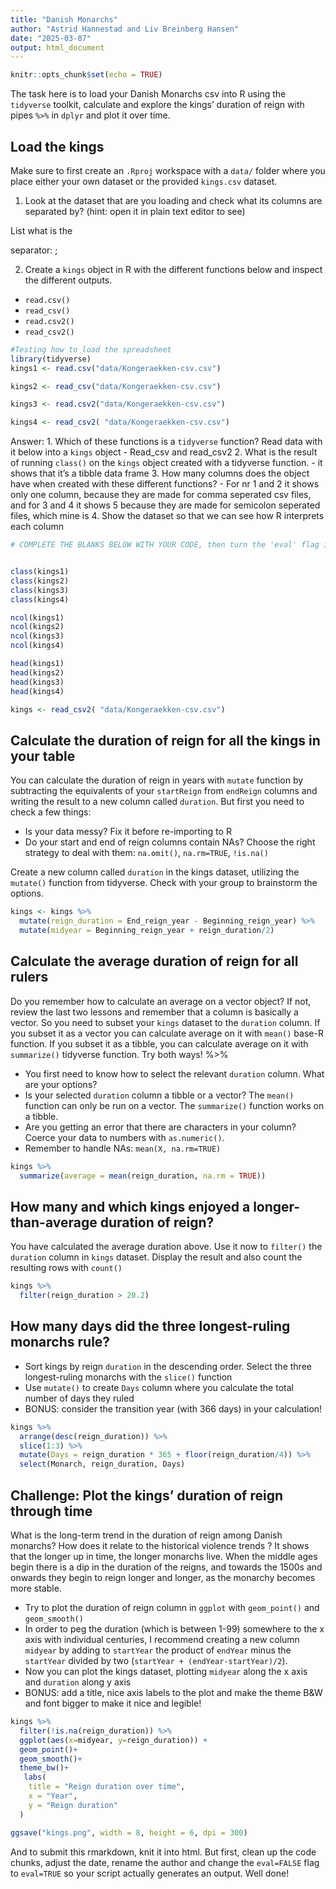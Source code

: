 ---
title: "Danish Monarchs"
author: "Astrid Hannestad and Liv Breinberg Hansen"
date: "2025-03-07"
output: html_document
---

```{r setup, include=FALSE}
knitr::opts_chunk$set(echo = TRUE)
```


The task here is to load your Danish Monarchs csv into R using the `tidyverse` toolkit, calculate and explore the kings' duration of reign with pipes `%>%` in `dplyr` and plot it over time.

## Load the kings

Make sure to first create an  `.Rproj` workspace with a `data/` folder where you place either your own dataset or the provided `kings.csv` dataset. 

1. Look at the dataset that are you loading and check what its columns are separated by? (hint: open it in plain text editor to see)

List what is the

separator: ;

2. Create a `kings` object in R with the different functions below and inspect the different outputs.
-  `read.csv()`
-  `read_csv()`
-  `read.csv2()` 
-  `read_csv2()`
```{r}
#Testing how to load the spreadsheet
library(tidyverse)
kings1 <- read.csv("data/Kongeraekken-csv.csv")

kings2 <- read_csv("data/Kongeraekken-csv.csv")

kings3 <- read.csv2("data/Kongeraekken-csv.csv")

kings4 <- read_csv2( "data/Kongeraekken-csv.csv")

```


Answer: 
1. Which of these functions is a `tidyverse` function? Read data with it below into a `kings` object
- Read_csv and read_csv2
2. What is the result of running `class()` on the `kings` object created with a tidyverse function.
- it shows that it's a tibble data frame
3. How many columns does the object have when created with these different functions?
- For nr 1 and 2 it shows only one column, because they are made for comma seperated csv files, and for 3 and 4 it shows 5 because they are made for semicolon seperated files, which mine is
4. Show the dataset so that we can see how R interprets each column

```{r }
# COMPLETE THE BLANKS BELOW WITH YOUR CODE, then turn the 'eval' flag in this chunk to TRUE.


class(kings1)
class(kings2)
class(kings3)
class(kings4)

ncol(kings1)
ncol(kings2)
ncol(kings3)
ncol(kings4)

head(kings1)
head(kings2)
head(kings3)
head(kings4)

kings <- read_csv2( "data/Kongeraekken-csv.csv")


```


## Calculate the duration of reign for all the kings in your table
You can calculate the duration of reign in years with `mutate` function by subtracting the equivalents of your `startReign` from `endReign` columns and writing the result to a new column called `duration`. But first you need to check a few things:

* Is your data messy? Fix it before re-importing to R
* Do your start and end of reign columns contain NAs? Choose the right strategy to deal with them: `na.omit()`, `na.rm=TRUE`, `!is.na()`


Create a new column called  `duration` in the kings dataset, utilizing the `mutate()` function from tidyverse. Check with your group to brainstorm the options.

```{r}
kings <- kings %>% 
  mutate(reign_duration = End_reign_year - Beginning_reign_year) %>% 
  mutate(midyear = Beginning_reign_year + reign_duration/2)
```

## Calculate the average duration of reign for all rulers
Do you remember how to calculate an average on a vector object? If not, review the last two lessons and remember that a column is basically a vector. So you need to subset your `kings` dataset to the `duration` column. If you subset it as a vector you can calculate average on it with `mean()` base-R function. If you subset it as a tibble, you can calculate average on it with `summarize()` tidyverse function. Try both ways! %>% 

* You first need to know how to select the relevant `duration` column. What are your options?
* Is your selected `duration` column a tibble or a vector? The `mean()` function can only be run on a vector. The `summarize()` function works on a tibble.
* Are you getting an error that there are characters in your column? Coerce your data to numbers with `as.numeric()`.
* Remember to handle NAs: `mean(X, na.rm=TRUE)`


```{r}
kings %>% 
  summarize(average = mean(reign_duration, na.rm = TRUE))
```



## How many and which kings enjoyed a longer-than-average duration of reign?

You have calculated the average duration above. Use it now to `filter()` the `duration` column in  `kings` dataset. Display the result and also  count the resulting rows with `count()`

```{r}
kings %>% 
  filter(reign_duration > 20.2)
```


## How many days did the three longest-ruling monarchs rule? 

* Sort kings by reign `duration` in the descending order. Select the three longest-ruling monarchs with the `slice()` function
* Use `mutate()` to create `Days` column where you calculate the total number of days they ruled
* BONUS: consider the transition year (with 366 days) in your calculation!

```{r}
kings %>% 
  arrange(desc(reign_duration)) %>% 
  slice(1:3) %>% 
  mutate(Days = reign_duration * 365 + floor(reign_duration/4)) %>% 
  select(Monarch, reign_duration, Days)
```


## Challenge: Plot the kings' duration of reign through time

What is the long-term trend in the duration of reign among Danish monarchs? How does it relate to the historical violence trends ? 
It shows that the longer up in time, the longer monarchs live. When the middle ages begin there is a dip in the duration of the reigns, and towards the 1500s and onwards they begin to reign longer and longer, as the monarchy becomes more stable.

* Try to plot the duration of reign column in `ggplot` with `geom_point()` and  `geom_smooth()`
* In order to peg the duration (which is between 1-99) somewhere to the x axis with individual centuries, I recommend creating a new column `midyear` by adding to `startYear` the product of `endYear` minus the `startYear` divided by two (`startYear + (endYear-startYear)/2`).
* Now you can plot the kings dataset, plotting `midyear` along the x axis and `duration` along y axis
* BONUS: add a title, nice axis labels to the plot and make the theme B&W and font bigger to make it nice and legible!

```{r}
kings %>%
  filter(!is.na(reign_duration)) %>% 
  ggplot(aes(x=midyear, y=reign_duration)) + 
  geom_point()+
  geom_smooth()+
  theme_bw()+
   labs(
    title = "Reign duration over time",
    x = "Year",
    y = "Reign duration"
  )

ggsave("kings.png", width = 8, height = 6, dpi = 300)

```

And to submit this rmarkdown, knit it into html. But first, clean up the code chunks, adjust the date, rename the author and change the `eval=FALSE` flag to `eval=TRUE` so your script actually generates an output.
Well done!


